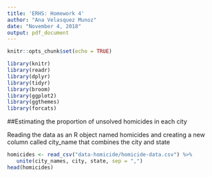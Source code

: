 ```yaml
---
title: 'ERHS: Homework 4'
author: "Ana Velasquez Munoz"
date: "November 4, 2018"
output: pdf_document
---
```


```r
knitr::opts_chunk$set(echo = TRUE)
```

```r
library(knitr)
library(readr)
library(dplyr)
library(tidyr)
library(broom)
library(ggplot2)
library(ggthemes)
library(forcats)

```

##Estimating the proportion of unsolved homicides in each city

Reading the data as an R object named homicides and creating a new column called city_name that combines the city and state
```r
homicides <- read_csv("data-homicide/homicide-data.csv") %>% 
   unite(city_names, city, state, sep = ",")
head(homicides)

```


